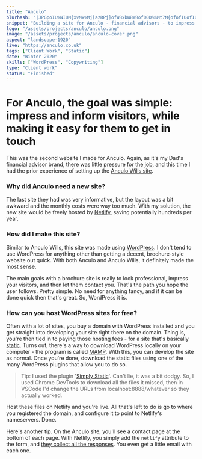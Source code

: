 ```yaml
---
title: "Anculo"
blurhash: "|JPGpoIU%NIUM{xvMx%Mj[azRPj]ofWBxbWBWBof00D%%Mt7M{ofofIUofIUWBofj[RjRkt6ayWB4nD%oft7oet7t7ayofj?ofWBkCofWBj[ofay?bozt6j[WBf6Rjt7WB-pt7WBoMt7ofayjtj[~q%gM{RjofR*WBt7Rj"
snippet: "Building a site for Anculo - financial advisors - to impress visitors and look professional"
logo: "/assets/projects/anculo/anculo.png"
image: "/assets/projects/anculo/anculo-cover.png"
aspect: "landscape-1920"
live: "https://anculo.co.uk"
tags: ["Client Work", "Static"]
date: "Winter 2020"
skills: ["WordPress", "Copywriting"]
type: "Client work"
status: "Finished"
---
```


# For Anculo, the goal was simple: impress and inform visitors, while making it easy for them to get in touch

This was the second website I made for Anculo. Again, as it's my Dad's financial advisor brand, there was little pressure for the job, and this time I had the prior experience of setting up the [Anculo Wills site](https://anculowills.co.uk).

### Why did Anculo need a new site?

The last site they had was very informative, but the layout was a bit awkward and the monthly costs were way too much. With my solution, the new site would be freely hosted by [Netlify](https://netlify.com), saving potentially hundreds per year.

### How did I make this site?

Similar to Anculo Wills, this site was made using [WordPress](https://wordpress.com/). I don't tend to use WordPress for anything other than getting a decent, brochure-style website out quick. With both Anculo and Anculo Wills, it definitely made the most sense.

The main goals with a brochure site is really to look professional, impress your visitors, and then let them contact you. That's the path you hope the user follows. Pretty simple. No need for anything fancy, and if it can be done quick then that's great. So, WordPress it is.

### How can you host WordPress sites for free?

Often with a lot of sites, you buy a domain with WordPress installed and you get straight into developing your site right there on the domain. Thing is, you're then tied in to paying those hosting fees - for a site that's basically [static](https://dev.to/gtanyware/what-is-a-static-website-4k3o). Turns out, there's a way to download WordPress locally on your computer - the program is called [MAMP](https://www.mamp.info/). With this, you can develop the site as
normal. Once you're done, download the static files using one of the many WordPress plugins that allow you to do so.

> Tip: I used the plugin '[Simply Static](https://wordpress.org/plugins/simply-static/)'. Can't lie, it was a bit dodgy. So, I used Chrome DevTools to download all the files it missed, then in VSCode I'd change the URLs from localhost:8888/whatever so they actually worked.

Host these files on Netlify and you're live. All that's left to do is go to where you registered the domain, and configure it to point to Netlify's nameservers. <StandoutText>Done.</StandoutText>

Here's another tip. On the Anculo site, you'll see a contact page at the bottom of each page. With Netlify, you simply add the `netlify` attribute to the form, and [they collect all the responses](https://docs.netlify.com/forms/setup/). You even get a little email with each one.
